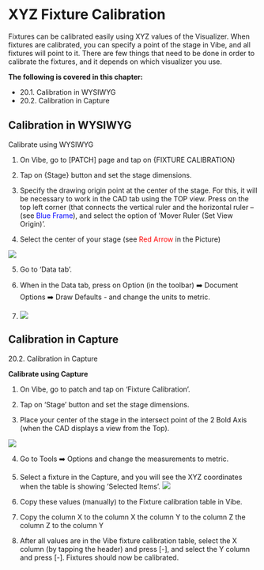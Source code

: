 # XYZ Fixture Calibration
Fixtures can be calibrated easily using XYZ values of the Visualizer. When fixtures are calibrated, you can specify a point of the stage in Vibe, and all fixtures will point to it. There are few things that need to be done in order to calibrate the fixtures, and it depends on which visualizer you use. 


**The following is covered in this chapter:**

- 20.1. Calibration in WYSIWYG
- 20.2. Calibration in Capture


## Calibration in WYSIWYG



Calibrate using WYSIWYG

1.  On Vibe, go to [PATCH] page and tap on {FIXTURE CALIBRATION}
    
2.  Tap on {Stage} button and set the stage dimensions.
    
3.   Specify the drawing origin point at the center of the stage. For this, it will be necessary to work in the CAD tab using the TOP view. Press on the top left corner (that connects the vertical ruler and the horizontal ruler – (see <span style="color:blue">Blue Frame</span>), and select the option of 'Mover Ruler (Set View Origin)ʼ.
    
4.  Select the center of your stage (see <span style="color:Red">Red Arrow</span> in the Picture)
    

![](https://files.gitbook.com/v0/b/gitbook-x-prod.appspot.com/o/spaces%2F3kS90tLsADGm1ocbe7q9%2Fuploads%2FXCTVpvo6MK4hT6KirGey%2F20.1.webp?alt=media&token=539a482f-4d3b-40ea-a25e-3199c557973b)


5. Go to 'Data tab'.

6. When in the Data tab, press on Option (in the toolbar) ➡️ Document Options ➡️ Draw Defaults - and change the units to metric.


7.
![](https://files.gitbook.com/v0/b/gitbook-x-prod.appspot.com/o/spaces%2F3kS90tLsADGm1ocbe7q9%2Fuploads%2FevwfnkgAvMLdIU4zgZBr%2F20.1.1.webp?alt=media&token=2ef469e1-b321-48d2-89f2-da906b386daf)


## Calibration in Capture


20.2. Calibration in Capture

**Calibrate using Capture**

1. On Vibe, go to patch and tap on 'Fixture Calibration'.
    
2. Tap on 'Stage' button and set the stage dimensions.
    
3. Place your center of the stage in the intersect point of the 2 Bold Axis (when the CAD displays a view from the Top).
    

![](https://files.gitbook.com/v0/b/gitbook-x-prod.appspot.com/o/spaces%2F3kS90tLsADGm1ocbe7q9%2Fuploads%2Fn5Wiw7EBsgJNFC9bYVRx%2F20.2.webp?alt=media&token=3224f209-dfa7-440e-8e84-4b5e88866f58)

4. Go to Tools ➡️ Options and change the measurements to metric.

5. Select a fixture in the Capture, and you will see the XYZ coordinates when the table is showing 'Selected Itemsʼ. 
![](https://files.gitbook.com/v0/b/gitbook-x-prod.appspot.com/o/spaces%2F3kS90tLsADGm1ocbe7q9%2Fuploads%2F35qZUCLtAwnVv9zjMkVV%2F20.2.1.webp?alt=media&token=d469868d-cd70-496f-9573-6623cd50040f)


6. Copy these values (manually) to the Fixture calibration table in Vibe.

7. Copy the column X to the column X the column Y to the column Z the column Z to the column Y

8. After all values are in the Vibe fixture calibration table, select the X column (by tapping the header) and press [-], and select the Y column and press [-]. Fixtures should now be calibrated.



